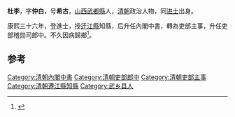 '''杜李'''，字'''仲白'''，号'''希古'''，[[山西|山西]][[武鄉縣|武鄉縣]]人，[[清朝|清朝]]政治人物，同[[进士|进士]]出身。

康熙三十六年，登進士，授[[迁江縣|迁江縣]]知縣，后升任內閣中書，轉為吏部主事，升任吏部稽勋司郎中。不久因病歸鄉<ref>{{cite news|author=长治市地方志办公室主办|title=武乡县进士名录|url=http://www.dfz.changzhi.gov.cn/960rn.jsp?urltype=news.NewsContentUrl&wbnewsid=232152&wbtreeid=21514|accessdate=2013-08-19|newspaper=长治市情网|deadurl=yes|archiveurl=https://web.archive.org/web/20130818223824/http://www.dfz.changzhi.gov.cn/960rn.jsp?urltype=news.NewsContentUrl&wbnewsid=232152&wbtreeid=21514|archivedate=2013年8月18日|df=}}</ref>。

==参考==
{{reflist}}
{{清朝人物小作品}}
{{康熙三十六年丁丑科殿試金榜}}
{{DEFAULTSORT:Du杜}}
[[Category:清朝內閣中書|Category:清朝內閣中書]]
[[Category:清朝吏部郎中|Category:清朝吏部郎中]]
[[Category:清朝吏部主事|Category:清朝吏部主事]]
[[Category:清朝遷江縣知縣|Category:清朝遷江縣知縣]]
[[Category:武乡县人|Category:武乡县人]]